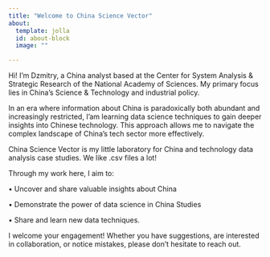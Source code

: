 ```yaml
---
title: "Welcome to China Science Vector"
about:
  template: jolla
  id: about-block
  image: ""

---
```


Hi! I'm Dzmitry, a China analyst based at the Center for System Analysis & Strategic Research of the National Academy of Sciences. My primary focus lies in China's Science & Technology and industrial policy.

In an era where information about China is paradoxically both abundant and increasingly restricted, I'am learning data science techniques to gain deeper insights into Chinese technology. This approach allows me to navigate the complex landscape of China's tech sector more effectively.

China Science Vector is my little laboratory for China and technology data analysis case studies. We like .csv files a lot!

Through my work here, I aim to:

• Uncover and share valuable insights about China

• Demonstrate the power of data science in China Studies

• Share and learn new data techniques.

I welcome your engagement! Whether you have suggestions, are interested in collaboration, or notice mistakes, please don't hesitate to reach out.